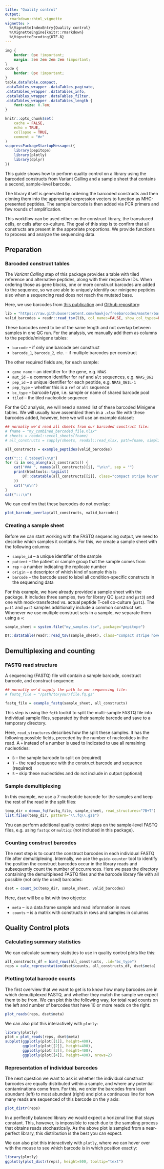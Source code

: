 ```yaml
---
title: "Quality control"
output:
  rmarkdown::html_vignette
vignette: >
  %\VignetteIndexEntry{Quality control}
  %\VignetteEngine{knitr::rmarkdown}
  %\VignetteEncoding{UTF-8}
---
```


```css
img {
    border: 0px !important;
    margin: 2em 2em 2em 2em !important;
}
code {
    border: 0px !important;
}
table.dataTable.compact,
.dataTables_wrapper .dataTables_paginate,
.dataTables_wrapper .dataTables_info,
.dataTables_wrapper .dataTables_filter,
.dataTables_wrapper .dataTables_length {
    font-size: 0.7em;
}
```

```r
knitr::opts_chunk$set(
    cache = FALSE,
    echo = TRUE,
    collapse = TRUE,
    comment = "#>"
)
suppressPackageStartupMessages({
    library(pepitope)
    library(plotly)
    library(dplyr)
})
```

This guide shows how to perform quality control on a library using the barcoded
constructs from Variant Calling and a sample sheet that contains a second,
sample-level barcode.

The library itself is generated by ordering the barcoded constructs and then
cloning them into the appropriate expression vectors to function as
MHC-presented peptides. The sample barcode is then added via PCR primers and
few rounds of amplification.

This workflow can be used either on the construct library, the transduced
cells, or cells after co-culture. The goal of this step is to confirm that all
constructs are present in the approriate proportions. We provide functions to
process and analyze the sequencing data.

Preparation
-----------

### Barcoded construct tables

The *Variant Calling* step of this package provides a table with tiled reference
and alternative peptides, along with their respective IDs. When ordering those
as gene blocks, one or more construct barcodes are added to the sequence, so we are
able to uniquely identify our minigene peptides also when a sequencing read
does not reach the mutated base.

Here, we use barcodes from
[this publication](https://www.pnas.org/doi/full/10.1073/pnas.1802640115) and
[Github repository](https://github.com/hawkjo/freebarcodes):

```r
lib = "https://raw.githubusercontent.com/hawkjo/freebarcodes/master/barcodes/barcodes12-1.txt"
valid_barcodes = readr::read_tsv(lib, col_names=FALSE, show_col_types=FALSE)$X1
```

These barcodes need to be of the same length and not overlap between samples in
one QC run. For the analysis, we manually add them as columns to the
peptide/minigene tables:

* `barcode` -- if only one barcode per construct
* `barcode_1`, `barcode_2`, etc. -- if multiple barcodes per construct

The other required fields are, for each sample:

* `gene_name` -- an identifier for the gene, e.g. `NRAS`
* `mut_id` -- a common identifier for `ref` and `alt` sequences, e.g. `NRAS_Q61`
* `pep_id` -- a unique identifier for each peptide, e.g. `NRAS_Q61L-1`
* `pep_type` -- whether this is a `ref` or `alt` sequence
* `bc_type` -- barcode type, i.e. sample or name of shared barcode pool
* `tiled` -- the tiled nucleotide sequence

For the QC analysis, we will need a named list of these barcoded Minigene
tables. We will usually have assembled them in a `.xlsx` file with these
barcodes added, however, here we will use an example dataset:

```r
## normally we'd read all sheets from our barcoded construct file:
# fname = "my_combined_barcoded_file.xlsx"
# sheets = readxl::excel_sheets(fname)
# all_constructs = sapply(sheets, readxl::read_xlsx, path=fname, simplify=FALSE)

all_constructs = example_peptides(valid_barcodes)
```

```r
cat("::: {.tabset}\n\n")
for (i in seq_along(all_constructs)) {
    cat("### ", names(all_constructs)[i], "\n\n", sep = "")
    print(htmltools::tagList(
        DT::datatable(all_constructs[[i]], class="compact stripe hover", options=list(scrollX=TRUE))
    ))
    cat("\n\n")
}
cat(":::\n")
```

We can confirm that these barcodes do not overlap:

```r
plot_barcode_overlap(all_constructs, valid_barcodes)
```

### Creating a sample sheet

Before we can start working with the FASTQ sequencing output, we need to describe
which samples it contains. For this, we create a sample sheet with the following
columns:

* `sample_id` -- a unique identifier of the sample
* `patient` -- the patient or sample group that the sample comes from
* `rep` -- a number indicating the replicate number
* `origin` -- a descriptor of which kind of sample this is
* `barcode` -- the barcode used to label all condition-specific constructs in the sequencing data

For this example, we have already provided a sample sheet with the package. It
includes three samples, two for library QC (`pat2` and `pat3`) and one with
mock-transfected vs. actual peptide T-cell co-culture (`pat1`). The `pat1` and
`pat2` samples additionally include a common construct set. Whenever we use
multiple construct sets in a sample, we separate them using a `+`:

```r
sample_sheet = system.file("my_samples.tsv", package="pepitope")
```

```r
DT::datatable(readr::read_tsv(sample_sheet), class="compact stripe hover")
```

Demultiplexing and counting
---------------------------

### FASTQ read structure

A sequencing (FASTQ) file will contain a sample barcode, construct barcode,
and construct sequence:

```r
## normally we'd supply the path to our sequencing file:
# fastq_file = "/path/to/your/file.fq.gz"

fastq_file = example_fastq(sample_sheet, all_constructs)
```

This step is using the `fqtk` toolkit to split the multi-sample FASTQ file into
individual sample files, separated by their sample barcode and save to a
temporary directory.

Here, `read_structures` describes how the split these samples. It has the
following possible fields, preceded by the number of nucleotides in the read. A
`+` instead of a number is used to indicated to use all remaining nucleotides:

* `B` -- the sample barcode to split on (required)
* `T` -- the read sequence with the construct barcode and sequence (required)
* `S` -- skip these nucleotides and do not include in output (optional)

### Sample demultiplexing

In this example, we use a 7-nucleotide barcode for the samples and keep the
rest of the read in the split files:

```r
temp_dir = demux_fq(fastq_file, sample_sheet, read_structures="7B+T")
list.files(temp_dir, pattern="\\.fq\\.gz$")
```

You can perform additional quality control steps on the sample-level FASTQ
files, e.g. using `fastqc` or `multiqc` (not included in this package).

### Counting construct barcodes

The next step is to count the construct barcodes in each individual FASTQ file
after demultiplexing. Internally, we use the `guide-counter` tool to identify the
position the construct barcodes occur in the library reads and subsequently
count the number of occurrences. Here we pass the directory containing the
demultiplexed FASTQ files and the barcode library file with all possible
(not only the used) barcodes:

```r
dset = count_bc(temp_dir, sample_sheet, valid_barcodes)
```

Here, `dset` will be a list with two objects:

* `meta` -- is a data.frame sample and read information in rows
* `counts` -- is a matrix with constructs in rows and samples in columns

Quality Control plots
---------------------

### Calculating summary statistics

We can calculate summary statistics to use in quality control plots like this:

```r
all_constructs_df = bind_rows(all_constructs, .id="bc_type")
reps = calc_representation(dset$counts, all_constructs_df, dset$meta)
```

### Plotting total barcode counts

The first overview that we want to get is to know how many barcodes are in which
demultiplexed FASTQ, and whether they match the sample we expect them to be
from. We can plot this the following way, for total read counts on the left and
number of barcodes that have 10 or more reads on the right:

```r
plot_reads(reps, dset$meta)
```

We can also plot this interactively with `plotly`:

```r
library(plotly)
plot = plot_reads(reps, dset$meta)
subplot(ggplotly(plot[[1]], height=400),
        ggplotly(plot[[2]], height=400),
        ggplotly(plot[[3]], height=400),
        ggplotly(plot[[4]], height=400), nrows=2)
```

### Representation of individual barcodes

The next question we want to ask is whether the individual construct barcodes
are equally distributed within a sample, and where any potential contaminations
come from. For this, we order the barcodes from least abundant (left) to most
abundant (right) and plot a continuous line for how many reads are sequenced of
this barcode on the y axis:

```r
plot_distr(reps)
```

In a perflectly balanced library we would expect a horizonal line that stays
constant. This, however, is impossible to reach due to the sampling process that
obtains reads stochastically. As the above plot is sampled from a near-perfect
library, this distribution is the best you can expect.

We can also plot this interactively with `plotly`, where we can hover over with
the mouse to see which barcode is in which position exactly:

```r
library(plotly)
ggplotly(plot_distr(reps), height=500, tooltip="text")
```

<!-- add cor plots here
### Correlation of read counts between samples

static plot

```r
```
-->
